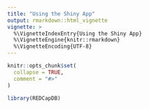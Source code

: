 ```yaml
---
title: "Using the Shiny App"
output: rmarkdown::html_vignette
vignette: >
  %\VignetteIndexEntry{Using the Shiny App}
  %\VignetteEngine{knitr::rmarkdown}
  %\VignetteEncoding{UTF-8}
---
```


```r
knitr::opts_chunk$set(
  collapse = TRUE,
  comment = "#>"
)
```

```r
library(REDCapDB)
```

